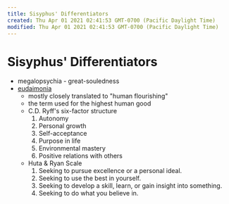 ```yaml
---
title: Sisyphus' Differentiators
created: Thu Apr 01 2021 02:41:53 GMT-0700 (Pacific Daylight Time)
modified: Thu Apr 01 2021 02:41:53 GMT-0700 (Pacific Daylight Time)
---
```

# Sisyphus' Differentiators

- megalopsychia - great-souledness
- [eudaimonia](https://en.wikipedia.org/wiki/Eudaimonia)
	- mostly closely translated to "human flourishing"
	- the term used for the highest human good
	- C.D. Ryff's six-factor structure
		1. Autonomy
		2. Personal growth
		3. Self-acceptance
		4. Purpose in life
		5. Environmental mastery
		6. Positive relations with others
	- Huta & Ryan Scale
		1. Seeking to pursue excellence or a personal ideal.
		2. Seeking to use the best in yourself.
		3. Seeking to develop a skill, learn, or gain insight into something.
		4. Seeking to do what you believe in.
